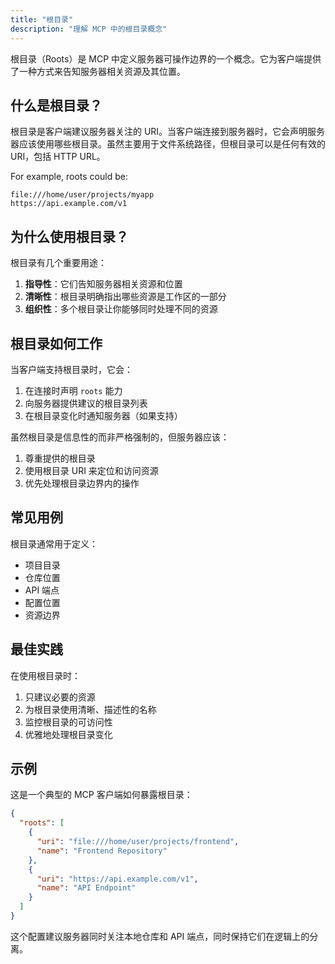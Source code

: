 ```yaml
---
title: "根目录"
description: "理解 MCP 中的根目录概念"
---
```


根目录（Roots）是 MCP 中定义服务器可操作边界的一个概念。它为客户端提供了一种方式来告知服务器相关资源及其位置。

## 什么是根目录？

根目录是客户端建议服务器关注的 URI。当客户端连接到服务器时，它会声明服务器应该使用哪些根目录。虽然主要用于文件系统路径，但根目录可以是任何有效的 URI，包括 HTTP URL。

For example, roots could be:

```
file:///home/user/projects/myapp
https://api.example.com/v1
```

## 为什么使用根目录？

根目录有几个重要用途：

1. **指导性**：它们告知服务器相关资源和位置
2. **清晰性**：根目录明确指出哪些资源是工作区的一部分
3. **组织性**：多个根目录让你能够同时处理不同的资源

## 根目录如何工作

当客户端支持根目录时，它会：

1. 在连接时声明 `roots` 能力
2. 向服务器提供建议的根目录列表
3. 在根目录变化时通知服务器（如果支持）

虽然根目录是信息性的而非严格强制的，但服务器应该：

1. 尊重提供的根目录
2. 使用根目录 URI 来定位和访问资源
3. 优先处理根目录边界内的操作

## 常见用例

根目录通常用于定义：

- 项目目录
- 仓库位置
- API 端点
- 配置位置
- 资源边界

## 最佳实践

在使用根目录时：

1. 只建议必要的资源
2. 为根目录使用清晰、描述性的名称
3. 监控根目录的可访问性
4. 优雅地处理根目录变化

## 示例

这是一个典型的 MCP 客户端如何暴露根目录：

```json
{
  "roots": [
    {
      "uri": "file:///home/user/projects/frontend",
      "name": "Frontend Repository"
    },
    {
      "uri": "https://api.example.com/v1",
      "name": "API Endpoint"
    }
  ]
}
```

这个配置建议服务器同时关注本地仓库和 API 端点，同时保持它们在逻辑上的分离。